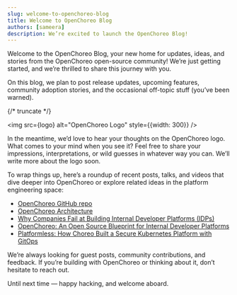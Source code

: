 ```yaml
---
slug: welcome-to-openchoreo-blog
title: Welcome to OpenChoreo Blog
authors: [sameera]
description: We’re excited to launch the OpenChoreo Blog!
---
```



Welcome to the OpenChoreo Blog, your new home for updates, ideas, and stories from the OpenChoreo open-source community! We’re just getting started, and we’re thrilled to share this journey with you.

On this blog, we plan to post release updates, upcoming features, community adoption stories, and the occasional off-topic stuff (you’ve been warned).

{/* truncate */}

<img src={logo} alt="OpenChoreo Logo" style={{width: 300}} />

In the meantime, we’d love to hear your thoughts on the OpenChoreo logo. What comes to your mind when you see it? Feel free to share your impressions, interpretations, or wild guesses in whatever way you can. We’ll write more about the logo soon.

To wrap things up, here’s a roundup of recent posts, talks, and videos that dive deeper into OpenChoreo or explore related ideas in the platform engineering space:
- [OpenChoreo GitHub repo](https://github.com/openchoreo/openchoreo)
- [OpenChoreo Architecture](https://openchoreo.dev/docs/next/overview/architecture/)
- [Why Companies Fail at Building Internal Developer Platforms (IDPs)](https://www.youtube.com/watch?v=K0ZQ2NmFRMo)
- [OpenChoreo: An Open Source Blueprint for Internal Developer Platforms](https://www.youtube.com/watch?v=9A-CIye50HY)
- [Platformless: How Choreo Built a Secure Kubernetes Platform with GitOps](https://itnext.io/platformless-how-choreo-built-a-secure-kubernetes-platform-with-gitops-b7bca909b9f3)

We’re always looking for guest posts, community contributions, and feedback. If you’re building with OpenChoreo or thinking about it, don’t hesitate to reach out.

Until next time — happy hacking, and welcome aboard.








 
